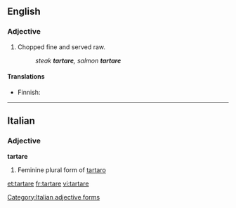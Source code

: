 {{wikipedia|steak tartare}}
==English==

===Adjective===
{{en-adj|-}}

# {{context|food}} Chopped fine and served raw.
#:''steak '''tartare''', salmon '''tartare'''''

====Translations====
{{top}}
* Finnish: {{t|fi|tartar}}
{{mid}}
{{bottom}}

----

==Italian==

===Adjective===
'''tartare''' {{f}}

# Feminine plural form of [[tartaro]]
[[Category:Italian adjective forms]]

[[et:tartare]]
[[fr:tartare]]
[[vi:tartare]]
